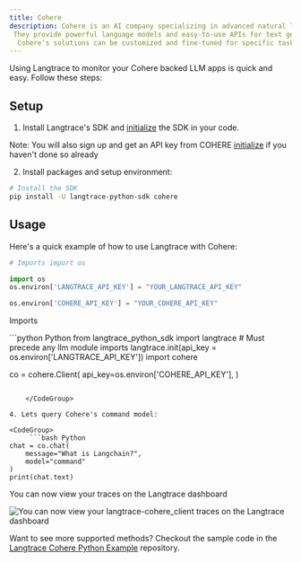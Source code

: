 ```yaml
---
title: Cohere
description: Cohere is an AI company specializing in advanced natural language processing (NLP) technologies.
 They provide powerful language models and easy-to-use APIs for text generation, sentiment analysis, summarization, and more.
  Cohere's solutions can be customized and fine-tuned for specific tasks, making them ideal for applications in customer support, content creation, and real-time processing.
---
```


Using Langtrace to monitor your Cohere backed LLM apps is quick and easy. Follow these steps:

## Setup

1. Install Langtrace's SDK and [initialize](/quickstart) the SDK in your code.

Note: You will also sign up and get an API key from COHERE [initialize](https://cohere.com/) if you haven't done so already

2. Install packages and setup environment:

```bash Python
# Install the SDK
pip install -U langtrace-python-sdk cohere
```
## Usage

Here's a quick example of how to use Langtrace with Cohere:

```python Python
# Imports import os

import os
os.environ['LANGTRACE_API_KEY'] = "YOUR_LANGTRACE_API_KEY"

os.environ['COHERE_API_KEY'] = "YOUR_COHERE_API_KEY"
```

Imports

<CodeGroup>
  ```python Python
 from langtrace_python_sdk import langtrace # Must precede any llm module imports
langtrace.init(api_key = os.environ['LANGTRACE_API_KEY'])
import cohere

co = cohere.Client(
    api_key=os.environ['COHERE_API_KEY'],
)
```

    </CodeGroup>

4. Lets query Cohere's command model:

<CodeGroup>
     ```bash Python
chat = co.chat(
    message="What is Langchain?",
    model="command"
)
print(chat.text)
 ```

</CodeGroup>

You can now view your traces on the Langtrace dashboard

<img
  src="./images/cohere.png"
  alt="You can now view your langtrace-cohere_client traces on the Langtrace dashboard"
/>

Want to see more supported methods? Checkout the sample code in the [Langtrace Cohere Python Example](https://github.com/Scale3-Labs/langtrace-recipes/blob/main/integrations/language-model/cohere/starter.ipynb) repository.
